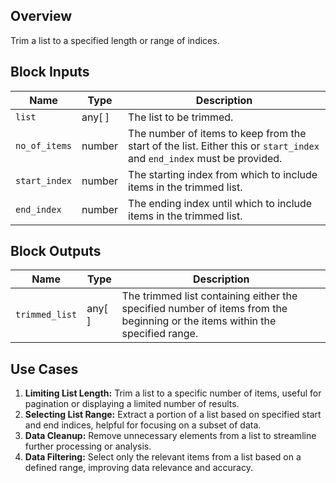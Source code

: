 ## Overview

Trim a list to a specified length or range of indices.

## Block Inputs

| Name          | Type   | Description                                                                                                            |
| ------------- | ------ | ---------------------------------------------------------------------------------------------------------------------- |
| `list`        | any[ ] | The list to be trimmed.                                                                                                |
| `no_of_items` | number | The number of items to keep from the start of the list. Either this or `start_index` and `end_index` must be provided. |
| `start_index` | number | The starting index from which to include items in the trimmed list.                                                    |
| `end_index`   | number | The ending index until which to include items in the trimmed list.                                                     |

## Block Outputs

| Name           | Type   | Description                                                                                                                  |
| -------------- | ------ | ---------------------------------------------------------------------------------------------------------------------------- |
| `trimmed_list` | any[ ] | The trimmed list containing either the specified number of items from the beginning or the items within the specified range. |

## Use Cases

1. **Limiting List Length:** Trim a list to a specific number of items, useful for pagination or displaying a limited number of results.
2. **Selecting List Range:** Extract a portion of a list based on specified start and end indices, helpful for focusing on a subset of data.
3. **Data Cleanup:** Remove unnecessary elements from a list to streamline further processing or analysis.
4. **Data Filtering:** Select only the relevant items from a list based on a defined range, improving data relevance and accuracy.
